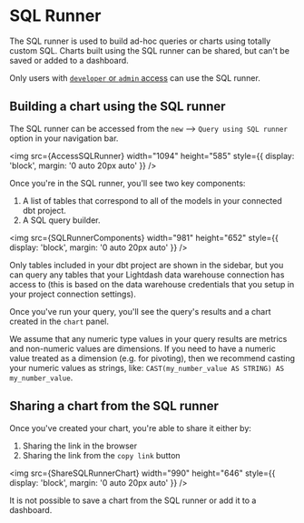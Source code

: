 
# SQL Runner

The SQL runner is used to build ad-hoc queries or charts using totally custom SQL. Charts built using the SQL runner can be shared, but can't be saved or added to a dashboard.

Only users with [`developer` or `admin` access](/references/roles) can use the SQL runner.

## Building a chart using the SQL runner

The SQL runner can be accessed from the `new` --> `Query using SQL runner` option in your navigation bar.

<img
  src={AccessSQLRunner}
  width="1094"
  height="585"
  style={{ display: 'block', margin: '0 auto 20px auto' }}
/>

Once you're in the SQL runner, you'll see two key components:

1. A list of tables that correspond to all of the models in your connected dbt project.
2. A SQL query builder.

<img
  src={SQLRunnerComponents}
  width="981"
  height="652"
  style={{ display: 'block', margin: '0 auto 20px auto' }}
/>

Only tables included in your dbt project are shown in the sidebar, but you can query any tables that your Lightdash data warehouse connection has access to (this is based on the data warehouse credentials that you setup in your project connection settings).

Once you've run your query, you'll see the query's results and a chart created in the `chart` panel.

We assume that any numeric type values in your query results are metrics and non-numeric values are dimensions. If you need to have a numeric value treated as a dimension (e.g. for pivoting), then we recommend casting your numeric values as strings, like: `CAST(my_number_value AS STRING) AS my_number_value`.

## Sharing a chart from the SQL runner

Once you've created your chart, you're able to share it either by:

1. Sharing the link in the browser
2. Sharing the link from the `copy link` button

<img
  src={ShareSQLRunnerChart}
  width="990"
  height="646"
  style={{ display: 'block', margin: '0 auto 20px auto' }}
/>

It is not possible to save a chart from the SQL runner or add it to a dashboard.
